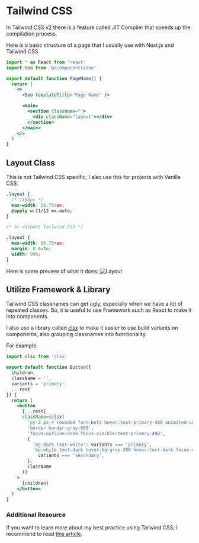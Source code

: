 # Tailwind CSS

In Tailwind CSS v2 there is a feature called JIT Compiler that speeds up the compilation process.

Here is a basic structure of a page that I usually use with Next.js and Tailwind CSS

```jsx
import * as React from 'react'
import Seo from '@/components/Seo'

export default function PageName() {
  return (
    <>
      <Seo templateTitle="Page Name" />

      <main>
        <section className="">
          <div className="layout"></div>
        </section>
      </main>
    </>
  )
}
```

## Layout Class

This is not Tailwind CSS specific, I also use this for projects with Vanilla CSS.

```css
.layout {
  /* 1100px */
  max-width: 68.75rem;
  @apply w-11/12 mx-auto;
}

/* or without Tailwind CSS */

.layout {
  max-width: 68.75rem;
  margin: 0 auto;
  width: 90%;
}
```

Here is some preview of what it does:
![Layout](https://theodorusclarence.com/images/blogs/tailwindcss-best-practice/layout.gif)

## Utilize Framework & Library

Tailwind CSS classnames can get ugly, especially when we have a lot of repeated classes. So, it is useful to use Framework such as React to make it into components.

I also use a library called [clsx](https://npm.im/clsx) to make it easier to use build variants on components, also grouping classnames into functionality.

For example:

```jsx
import clsx from 'clsx'

export default function Button({
  children,
  className = '',
  variants = 'primary',
  ...rest
}) {
  return (
    <button
      {...rest}
      className={clsx(
        'py-2 px-4 rounded font-bold hover:text-primary-400 animated-underline',
        'border border-gray-600',
        'focus:outline-none focus-visible:text-primary-400',
        {
          'bg-dark text-white': variants === 'primary',
          'bg-white text-dark hover:bg-gray-200 hover:text-dark focus-visible:text-dark':
            variants === 'secondary',
        },
        className
      )}
    >
      {children}
    </button>
  )
}
```

### Additional Resource

If you want to learn more about my best practice using Tailwind CSS, I recommend to read [this article](https://theodorusclarence.com/blog/tailwindcss-best-practice).
